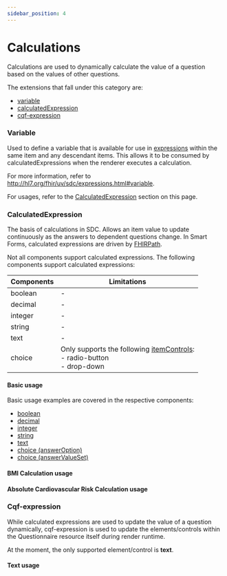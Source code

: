 ```yaml
---
sidebar_position: 4
---
```



# Calculations

Calculations are used to dynamically calculate the value of a question based on the values of other questions.

The extensions that fall under this category are:

- [variable](http://hl7.org/fhir/uv/sdc/expressions.html#variable)
- [calculatedExpression](http://hl7.org/fhir/uv/sdc/expressions.html#calculatedExpression)
- [cqf-expression](http://hl7.org/fhir/uv/sdc/behavior.html#cqf-expression)

### Variable

Used to define a variable that is available for use in [expressions](http://hl7.org/fhir/uv/sdc/expressions.html) within the same item and any descendant items. This allows it to be consumed by calculatedExpressions when the renderer executes a calculation.

For more information, refer to http://hl7.org/fhir/uv/sdc/expressions.html#variable.

For usages, refer to the [CalculatedExpression](#calculatedexpression) section on this page.

### CalculatedExpression

The basis of calculations in SDC. Allows an item value to update continuously as the answers to dependent questions change.
In Smart Forms, calculated expressions are driven by [FHIRPath](https://hl7.org/fhir/fhirpath.html).

Not all components support calculated expressions. The following components support calculated expressions:

| Components | Limitations                                                                                                                                                |
| ---------- | ---------------------------------------------------------------------------------------------------------------------------------------------------------- |
| boolean    | -                                                                                                                                                          |
| decimal    | -                                                                                                                                                          |
| integer    | -                                                                                                                                                          |
| string     | -                                                                                                                                                          |
| text       | -                                                                                                                                                          |
| choice     | Only supports the following [itemControls](https://hl7.org/fhir/extensions/CodeSystem-questionnaire-item-control.html):<br/>- radio-button<br/>- drop-down |

#### Basic usage

Basic usage examples are covered in the respective components:

- [boolean](/docs/components/boolean#advanced-usage)
- [decimal](/docs/components/decimal#advanced-usage)
- [integer](/docs/components/integer#advanced-usage)
- [string](/docs/components/string#advanced-usage)
- [text](/docs/components/text#advanced-usage)
- [choice (answerOption)](/docs/components/choice#advanced-usage)
- [choice (answerValueSet)](/docs/components/choice#advanced-usage)

#### BMI Calculation usage

<IframeContainer
  storyId="sdc-9-1-3-form-behavior-calculations--calculated-expression-bmi-calculator"
  initialHeight={352}
/>

#### Absolute Cardiovascular Risk Calculation usage

<IframeContainer
  storyId="sdc-9-1-3-form-behavior-calculations--calculated-expression-cvd-risk-calculator"
  initialHeight={1168}
/>

### Cqf-expression

While calculated expressions are used to update the value of a question dynamically, cqf-expression is used to update the elements/controls within the Questionnaire resource itself during render runtime.

At the moment, the only supported element/control is **text**.

#### Text usage

<IframeContainer storyId="itemtype-display--display-calculation" initialHeight={280} />

